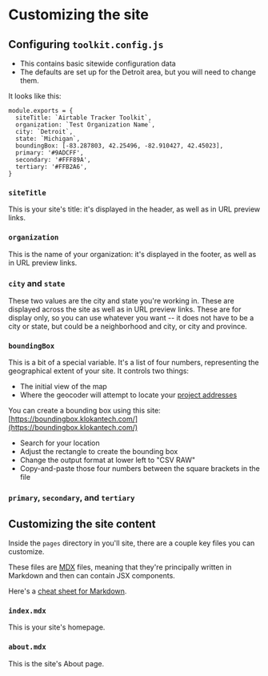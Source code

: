 
# Customizing the site

## Configuring `toolkit.config.js`

- This contains basic sitewide configuration data
- The defaults are set up for the Detroit area, but you will need to change them.

It looks like this:

```
module.exports = {
  siteTitle: `Airtable Tracker Toolkit`,
  organization: `Test Organization Name`,
  city: `Detroit`,
  state: `Michigan`,
  boundingBox: [-83.287803, 42.25496, -82.910427, 42.45023],
  primary: '#9ADCFF',
  secondary: '#FFF89A',
  tertiary: '#FFB2A6',
}
```

### `siteTitle`

This is your site's title: it's displayed in the header, as well as in URL preview links.

### `organization`

This is the name of your organization: it's displayed in the footer, as well as in URL preview links.

### `city` and `state`

These two values are the city and state you're working in. These are displayed across the site as well as in URL preview links. These are for display only, so you can use whatever you want -- it does not have to be a city or state, but could be a neighborhood and city, or city and province.

### `boundingBox`

This is a bit of a special variable. It's a list of four numbers, representing the geographical extent of your site. It controls two things:

- The initial view of the map
- Where the geocoder will attempt to locate your [project addresses](./setting-up-and-using-your-base#project-field-address)

You can create a bounding box using this site: [https://boundingbox.klokantech.com/](https://boundingbox.klokantech.com/)

- Search for your location
- Adjust the rectangle to create the bounding box
- Change the output format at lower left to "CSV RAW"
- Copy-and-paste those four numbers between the square brackets in the file

### `primary`, `secondary`, and `tertiary`

## Customizing the site content

Inside the `pages` directory in you'll site, there are a couple key files you can customize.

These files are [MDX]() files, meaning that they're principally written in Markdown and then can contain JSX components.

Here's a [cheat sheet for Markdown](https://www.markdownguide.org/basic-syntax/).

### `index.mdx`

This is your site's homepage.

### `about.mdx`

This is the site's About page.




<TableOfContents index={7} />